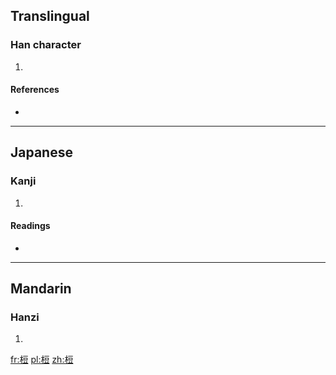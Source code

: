 ==Translingual==

===Han character===
{{Han char|rn=75|rad=木|as=07|sn=11|four=4191<sub>8</sub>|canj=木一口廿 (DMRT)}}

# {{defn|Han|sort=木07}}

====References====
* {{Han ref|kx=0530.140|dkj=14875|dj=0918.120|hdz=21211.040|uh=68AA|ud=26794|bh=D5C6|bd=54726}}

----

==Japanese==

===Kanji===
{{ja-kanji|grade=|rs=木07}}

# {{defn|lang=ja|sort=木07}}

====Readings====
* {{ja-readings|on=[[とう]] (tō), [[ず]] (zu)|kun=[[たかつき]] (takatsuki)}}

----

==Mandarin==

===Hanzi===
{{cmn-hanzi|pin=[[dòu]] ([[dou4]]), [[qīn]] ([[qin1]])|wg=tou<sup>4</sup>, ch'in<sup>1</sup>}}

# {{defn|lang=cmn|sort=木07}}

[[fr:梪]]
[[pl:梪]]
[[zh:梪]]